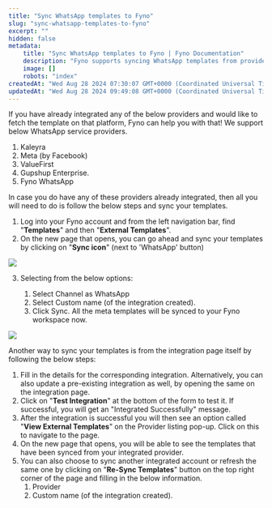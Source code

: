 ```yaml
---
title: "Sync WhatsApp templates to Fyno"
slug: "sync-whatsapp-templates-to-fyno"
excerpt: ""
hidden: false
metadata:
    title: "Sync WhatsApp templates to Fyno | Fyno Documentation"
    description: "Fyno supports syncing WhatsApp templates from providers like Kaleyra, Meta, ValueFirst, Gupshup Enterprise, and Fyno WhatsApp by following specific steps in the Fyno account or integration page to sync and manage templates."
    image: []
    robots: "index"
createdAt: "Wed Aug 28 2024 07:30:07 GMT+0000 (Coordinated Universal Time)"
updatedAt: "Wed Aug 28 2024 09:49:08 GMT+0000 (Coordinated Universal Time)"
---
```


If you have already integrated any of the below providers and would like to fetch the template on that platform, Fyno can help you with that! We support below WhatsApp service providers.

1. Kaleyra
2. Meta (by Facebook)
3. ValueFirst
4. Gupshup Enterprise.
5. Fyno WhatsApp

In case you do have any of these providers already integrated, then all you will need to do is follow the below steps and sync your templates.

1. Log into your Fyno account and from the left navigation bar, find "**Templates**" and then "**External Templates**".
2. On the new page that opens, you can go ahead and sync your templates by clicking on "**Sync icon**" (next to 'WhatsApp' button)

![](https://files.readme.io/1fea680c7bc1410e9e593a7b0ae5ff2d3a36fbb95bed8d4bc3cb70dbd615e2d4-WA_External_template.png)

3. Selecting from the below options:

    1. Select Channel as WhatsApp
    2. Select Custom name (of the integration created).
    3. Click Sync. All the meta templates will be synced to your Fyno workspace now.

![](https://files.readme.io/d921d4f-external_template_sync.png)

Another way to sync your templates is from the integration page itself by following the below steps:

1. Fill in the details for the corresponding integration. Alternatively, you can also update a pre-existing integration as well, by opening the same on the integration page.
2. Click on "**Test Integration**" at the bottom of the form to test it. If successful, you will get an "Integrated Successfully" message.
3. After the integration is successful you will then see an option called "**View External Templates**" on the Provider listing pop-up. Click on this to navigate to the page.
4. On the new page that opens, you will be able to see the templates that have been synced from your integrated provider.
5. You can also choose to sync another integrated account or refresh the same one by clicking on "**Re-Sync Templates**" button on the top right corner of the page and filling in the below information.
    1. Provider
    2. Custom name (of the integration created).
